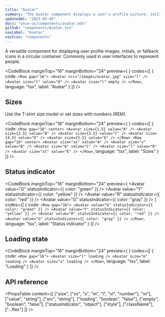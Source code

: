 ```yaml
---
title: "Avatar"
summary: "The Avatar component displays a user's profile picture, initials, or fallback icon in a circular container."
updatedAt: "2025-05-05"
docs: "once-ui/components/avatar.mdx"
github: "components/Avatar.tsx"
navLabel: "Avatar"
navIcon: "components"
---
```


A versatile component for displaying user profile images, initials, or fallback icons in a circular container. Commonly used in user interfaces to represent people.

<CodeBlock
  marginTop="16"
  marginBottom="24"
  preview={
    <Row gap="16" horizontal="center">
      <Avatar src="/images/avatar.jpg" size="l" />
      <Avatar size="l" value="Q" />
      <Avatar size="l" empty />
    </Row>
  }
  codes={[
    {
      code:
`<Row gap="16">
    <Avatar src="/images/avatar.jpg" size="l" />
    <Avatar size="l" value="Q" />
    <Avatar size="l" empty />
</Row>`,
      language: "tsx",
      label: "Avatar"
    }
  ]}
/>

## Sizes

Use the T-shirt size model or set sizes with numbers (REM).

<CodeBlock
  marginTop="16"
  marginBottom="24"
  preview={
    <Column fillWidth gap="24" center>
      <Row gap="16" horizontal="center" vertical="center">
        <Avatar size={1.5} value="A" />
        <Avatar size={2.5} value="B" />
        <Avatar size={3.5} value="C" />
        <Avatar size={4.5} value="D" />
        <Avatar size={5.5} value="E" />
      </Row>
      <Row gap="16" horizontal="center" vertical="center">
        <Avatar size="xs" value="A" />
        <Avatar size="s" value="B" />
        <Avatar size="m" value="C" />
        <Avatar size="l" value="D" />
        <Avatar size="xl" value="E" />
      </Row>
    </Column>
  }
  codes={[
    {
      code:
`<Row gap="16" center>
    <Avatar size={1.5} value="A" />
    <Avatar size={2.5} value="B" />
    <Avatar size={3.5} value="C" />
    <Avatar size={4.5} value="D" />
    <Avatar size={5.5} value="E" />
  </Row>
  <Row gap="16" center>
    <Avatar size="xs" value="A" />
    <Avatar size="s" value="B" />
    <Avatar size="m" value="C" />
    <Avatar size="l" value="D" />
    <Avatar size="xl" value="E" />
</Row>`,
      language: "tsx",
      label: "Sizes"
    }
  ]}
/>

## Status indicator

<CodeBlock
  marginTop="16"
  marginBottom="24"
  preview={
    <Row gap="16" horizontal="center">
      <Avatar value="G" statusIndicator={{ color: "green" }} />
      <Avatar value="Y" statusIndicator={{ color: "yellow" }} />
      <Avatar value="R" statusIndicator={{ color: "red" }} />
      <Avatar value="G" statusIndicator={{ color: "gray" }} />
    </Row>
  }
  codes={[
    {
      code:
`<Row gap="16">
    <Avatar value="G" statusIndicator={{ color: "green" }} />
    <Avatar value="Y" statusIndicator={{ color: "yellow" }} />
    <Avatar value="R" statusIndicator={{ color: "red" }} />
    <Avatar value="G" statusIndicator={{ color: "gray" }} />
</Row>`,
      language: "tsx",
      label: "Status indicator"
    }
  ]}
/>

## Loading state

<CodeBlock
  marginTop="16"
  marginBottom="24"
  preview={
    <Row gap="16" center>
      <Avatar size="l" loading />
      <Avatar size="m" loading />
      <Avatar size="s" loading />
    </Row>
  }
  codes={[
    {
      code:
`<Row gap="16">
    <Avatar size="l" loading />
    <Avatar size="m" loading />
    <Avatar size="s" loading />
</Row>`,
      language: "tsx",
      label: "Loading"
    }
  ]}
/>

## API reference

<PropsTable
  content={[
    ["size", ["xs", "s", "m", "l", "xl", "number"], "m"],
    ["value", "string"],
    ["src", "string"],
    ["loading", "boolean", "false"],
    ["empty", "boolean", "false"],
    ["statusIndicator", "object"],
    ["style"],
    ["className"],
    ["...flex"]
  ]}
/>